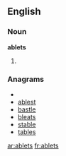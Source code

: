 ==English==

===Noun===
'''ablets'''

# {{plural of|[[ablet]]}}

===Anagrams===
* {{alphagram|abelst}}
* [[ablest#English|ablest]]
* [[bastle#English|bastle]]
* [[bleats#English|bleats]]
* [[stable#English|stable]]
* [[tables#English|tables]]

[[ar:ablets]]
[[fr:ablets]]